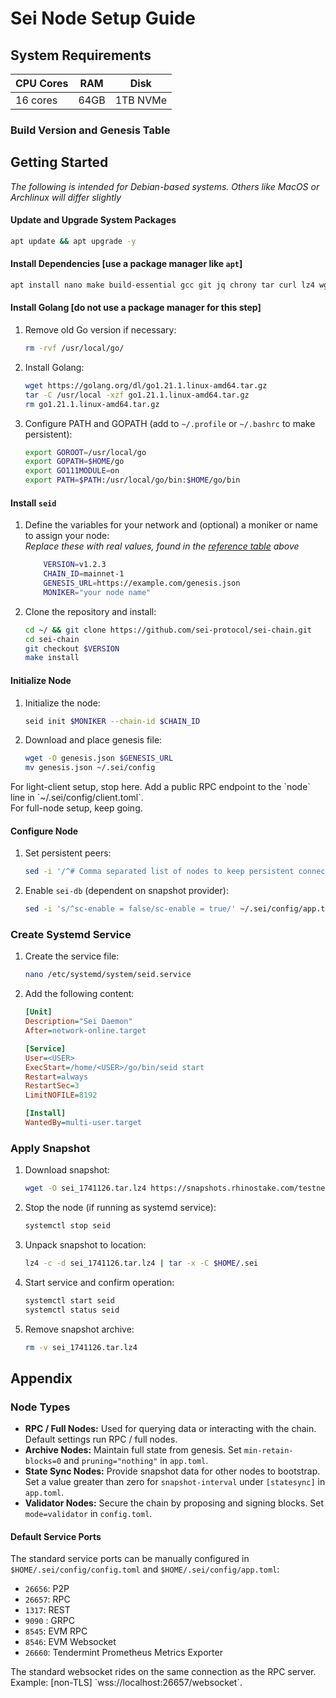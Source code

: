 
# Sei Node Setup Guide

## System Requirements

| CPU Cores | RAM  | Disk     |
| --------- | ---- | -------- |
| 16 cores  | 64GB | 1TB NVMe |

### Build Version and Genesis Table

<VersionTable />

## Getting Started

*The following is intended for Debian-based systems. Others like MacOS or Archlinux will differ slightly*

#### Update and Upgrade System Packages

```bash
apt update && apt upgrade -y
```

#### Install Dependencies [use a package manager like `apt`]

```bash
apt install nano make build-essential gcc git jq chrony tar curl lz4 wget -y
```

#### Install Golang [do not use a package manager for this step]

1. Remove old Go version if necessary:

    ```bash
    rm -rvf /usr/local/go/
    ```

2. Install Golang:

    ```bash
    wget https://golang.org/dl/go1.21.1.linux-amd64.tar.gz
    tar -C /usr/local -xzf go1.21.1.linux-amd64.tar.gz
    rm go1.21.1.linux-amd64.tar.gz
    ```

3. Configure PATH and GOPATH (add to `~/.profile` or `~/.bashrc` to make persistent):

    ```bash
    export GOROOT=/usr/local/go
    export GOPATH=$HOME/go
    export GO111MODULE=on
    export PATH=$PATH:/usr/local/go/bin:$HOME/go/bin
    ```

#### Install `seid`

1. Define the variables for your network and (optional) a moniker or name to assign your node:  
*Replace these with real values, found in the [reference table](/node-operators#build-version-and-genesis-table) above*

    ```bash
        VERSION=v1.2.3
        CHAIN_ID=mainnet-1
        GENESIS_URL=https://example.com/genesis.json
        MONIKER="your node name"
    ```

1. Clone the repository and install:

    ```bash
    cd ~/ && git clone https://github.com/sei-protocol/sei-chain.git
    cd sei-chain
    git checkout $VERSION
    make install
    ```

#### Initialize Node

1. Initialize the node:

    ```bash
    seid init $MONIKER --chain-id $CHAIN_ID
    ```

2. Download and place genesis file:

    ```bash
    wget -O genesis.json $GENESIS_URL
    mv genesis.json ~/.sei/config
    ```

<div class="callout custom-green">
    For light-client setup, stop here. Add a public RPC endpoint to the `node` line in `~/.sei/config/client.toml`.
</div>

<Callout type="info">
For full-node setup, keep going.
</Callout>

#### Configure Node

1. Set persistent peers:

    ```bash
    sed -i '/^# Comma separated list of nodes to keep persistent connections to$/,/^$/ s/^persistent-peers = ""$/persistent-peers = "de8b1df70c7a8817ed121908e7c6e6059f4238f9@3.142.50.176:26656,7a962f3a928ca4e0e58355e6e798aba1ea253272@34.242.85.117:26656"/' ~/.sei/config/config.toml
    ```

2. Enable `sei-db` (dependent on snapshot provider):

    ```bash
    sed -i 's/^sc-enable = false/sc-enable = true/' ~/.sei/config/app.toml
    ```

### Create Systemd Service

1. Create the service file:

    ```bash
    nano /etc/systemd/system/seid.service
    ```

2. Add the following content:

    ```ini
    [Unit]
    Description="Sei Daemon"
    After=network-online.target

    [Service]
    User=<USER>
    ExecStart=/home/<USER>/go/bin/seid start
    Restart=always
    RestartSec=3
    LimitNOFILE=8192

    [Install]
    WantedBy=multi-user.target
    ```

### Apply Snapshot

1. Download snapshot:

    ```bash
    wget -O sei_1741126.tar.lz4 https://snapshots.rhinostake.com/testnet-sei/sei-snapshot.17471126.tar.lz4
    ```

2. Stop the node (if running as systemd service):

    ```bash
    systemctl stop seid
    ```

3. Unpack snapshot to location:

    ```bash
    lz4 -c -d sei_1741126.tar.lz4 | tar -x -C $HOME/.sei
    ```

4. Start service and confirm operation:

    ```bash
    systemctl start seid
    systemctl status seid
    ```

5. Remove snapshot archive:

    ```bash
    rm -v sei_1741126.tar.lz4
    ```

## Appendix

### Node Types

- **RPC / Full Nodes:** Used for querying data or interacting with the chain. Default settings run RPC / full nodes.
- **Archive Nodes:** Maintain full state from genesis. Set `min-retain-blocks=0` and `pruning="nothing"` in `app.toml`.
- **State Sync Nodes:** Provide snapshot data for other nodes to bootstrap. Set a value greater than zero for `snapshot-interval` under `[statesync]` in `app.toml`.
- **Validator Nodes:** Secure the chain by proposing and signing blocks. Set `mode=validator` in `config.toml`.

#### Default Service Ports

The standard service ports can be manually configured in `$HOME/.sei/config/config.toml` and `$HOME/.sei/config/app.toml`:

- `26656`: P2P
- `26657`: RPC
- `1317`: REST
- `9090` : GRPC
- `8545`: EVM RPC
- `8546`: EVM Websocket
- `26660`: Tendermint Prometheus Metrics Exporter

<Callout type="info" emoji="📘">
The standard websocket rides on the same connection as the RPC server. Example: [non-TLS] `wss://localhost:26657/websocket`.
</Callout>